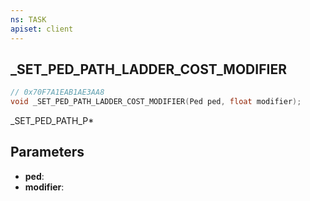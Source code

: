 ```yaml
---
ns: TASK
apiset: client
---
```

## _SET_PED_PATH_LADDER_COST_MODIFIER

```c
// 0x70F7A1EAB1AE3AA8
void _SET_PED_PATH_LADDER_COST_MODIFIER(Ped ped, float modifier);
```

_SET_PED_PATH_P*

## Parameters
* **ped**:
* **modifier**: